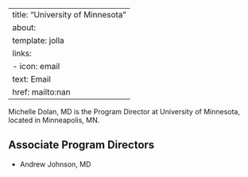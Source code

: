 
---
title: "University of Minnesota"
about:
  template: jolla
  links:
    - icon: email
      text: Email
      href: mailto:nan
---

Michelle Dolan, MD is the Program Director at University of Minnesota, located in Minneapolis, MN. 

## Associate Program Directors

- Andrew Johnson, MD

